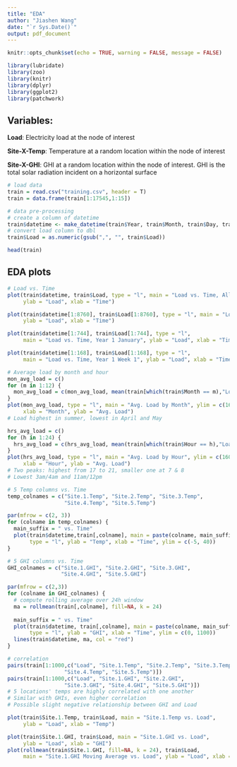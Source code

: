 ```yaml
---
title: "EDA"
author: "Jiashen Wang"
date: "`r Sys.Date()`"
output: pdf_document
---
```


```r
knitr::opts_chunk$set(echo = TRUE, warning = FALSE, message = FALSE)
```

```r
library(lubridate)
library(zoo)
library(knitr)
library(dplyr)
library(ggplot2)
library(patchwork)
```

## Variables:
**Load**: Electricity load at the node of interest

**Site-X-Temp**: Temperature at a random location within the node of interest

**Site-X-GHI**: GHI at a random location within the node of interest. GHI is the total solar radiation incident on a horizontal surface

```r
# load data
train = read.csv("training.csv", header = T)
train = data.frame(train[1:17545,1:15])
```

```r
# data pre-processing
# create a column of datetime
train$datetime <- make_datetime(train$Year, train$Month, train$Day, train$Hour)
# convert load column to dbl
train$Load = as.numeric(gsub(",", "", train$Load))
```

```r
head(train)
```

## EDA plots

```r
# Load vs. Time
plot(train$datetime, train$Load, type = "l", main = "Load vs. Time, All Data", 
     ylab = "Load", xlab = "Time")

plot(train$datetime[1:8760], train$Load[1:8760], type = "l", main = "Load vs. Time, Year 1", 
     ylab = "Load", xlab = "Time")

plot(train$datetime[1:744], train$Load[1:744], type = "l", 
     main = "Load vs. Time, Year 1 January", ylab = "Load", xlab = "Time")

plot(train$datetime[1:168], train$Load[1:168], type = "l", 
     main = "Load vs. Time, Year 1 Week 1", ylab = "Load", xlab = "Time")
```

```r
# Average load by month and hour
mon_avg_load = c()
for (m in 1:12) {
  mon_avg_load = c(mon_avg_load, mean(train[which(train$Month == m),"Load"]))
}
plot(mon_avg_load, type = "l", main = "Avg. Load by Month", ylim = c(1600,2800),
     xlab = "Month", ylab = "Avg. Load")
# Load highest in summer, lowest in April and May

hrs_avg_load = c()
for (h in 1:24) {
  hrs_avg_load = c(hrs_avg_load, mean(train[which(train$Hour == h),"Load"]))
}
plot(hrs_avg_load, type = "l", main = "Avg. Load by Hour", ylim = c(1600,2800),
     xlab = "Hour", ylab = "Avg. Load")
# Two peaks: highest from 17 to 21, smaller one at 7 & 8
# Lowest 3am/4am and 11am/12pm
```
\newpage

```r
# 5 Temp columns vs. Time
temp_colnames = c("Site.1.Temp", "Site.2.Temp", "Site.3.Temp", 
                  "Site.4.Temp", "Site.5.Temp")

par(mfrow = c(2, 3))
for (colname in temp_colnames) {
  main_suffix = " vs. Time"
  plot(train$datetime,train[,colname], main = paste(colname, main_suffix), 
       type = "l", ylab = "Temp", xlab = "Time", ylim = c(-5, 40))
}
```
\newpage

```r
# 5 GHI columns vs. Time
GHI_colnames = c("Site.1.GHI", "Site.2.GHI", "Site.3.GHI", 
                 "Site.4.GHI", "Site.5.GHI")

par(mfrow = c(2,3))
for (colname in GHI_colnames) {
  # compute rolling average over 24h window
  ma = rollmean(train[,colname], fill=NA, k = 24)
  
  main_suffix = " vs. Time"
  plot(train$datetime, train[,colname], main = paste(colname, main_suffix), 
       type = "l", ylab = "GHI", xlab = "Time", ylim = c(0, 1100))
  lines(train$datetime, ma, col = "red")
}
```
\newpage

```r
# correlation
pairs(train[1:1000,c("Load", "Site.1.Temp", "Site.2.Temp", "Site.3.Temp", 
                  "Site.4.Temp", "Site.5.Temp")])
pairs(train[1:1000,c("Load", "Site.1.GHI", "Site.2.GHI", 
                  "Site.3.GHI", "Site.4.GHI", "Site.5.GHI")])
# 5 locations' temps are highly correlated with one another
# Similar with GHIs, even higher correlation
# Possible slight negative relationship between GHI and Load

plot(train$Site.1.Temp, train$Load, main = "Site.1.Temp vs. Load", 
     ylab = "Load", xlab = "Temp")

plot(train$Site.1.GHI, train$Load, main = "Site.1.GHI vs. Load", 
     ylab = "Load", xlab = "GHI")
plot(rollmean(train$Site.1.GHI, fill=NA, k = 24), train$Load, 
     main = "Site.1.GHI Moving Average vs. Load", ylab = "Load", xlab = "GHI MA")
```

